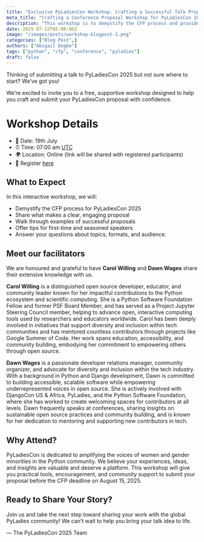 ```yaml
---
title: "Exclusive PyLadiesCon Workshop: Crafting a Successful Talk Proposal"
meta_title: "Crafting a Conference Proposal Workshop for PyLadiesCon 2025"
description: "This workshop is to demystify the CFP process and provide valuable tips on crafting a proposal"
date: 2025-07-12T05:00:00Z
image: "/images/posts/workshop-blogpost-1.png"
categories: ["Blog Post",]
authors: ["Abigail Dogbe"]
tags: ["python", "cfp", "conference", "pyladies"]
draft: false
---
```


Thinking of submitting a talk to PyLadiesCon 2025 but not sure where to start? We’ve got you!

We’re excited to invite you to a free, supportive workshop designed to help you craft and submit your PyLadiesCon proposal with confidence.
# Workshop Details
- 📅 Date: 19th July
- ⏰ Time: 07:00 am [UTC](https://time.is/UTC)
- 🌍 Location: Online (link will be shared with registered participants)
- 💌 Register [here](https://lu.ma/nkkeq1lz)

## What to Expect
In this interactive workshop, we will:
- Demystify the CFP process for PyLadiesCon 2025
- Share what makes a clear, engaging proposal
- Walk through examples of successful proposals
- Offer tips for first-time and seasoned speakers
- Answer your questions about topics, formats, and audience.

## Meet our facilitators
We are honoured and grateful to have **Carol Willing** and **Dawn Wages** share their extensive knowledge with us.

**Carol Willing** is a distinguished open source developer, educator, and community leader known for her impactful contributions to the Python ecosystem and scientific computing. She is a Python Software Foundation Fellow and former PSF Board Member, and has served as a Project Jupyter Steering Council member, helping to advance open, interactive computing tools used by researchers and educators worldwide. Carol has been deeply involved in initiatives that support diversity and inclusion within tech communities and has mentored countless contributors through projects like Google Summer of Code. Her work spans education, accessibility, and community building, embodying her commitment to empowering others through open source.

**Dawn Wages** is a passionate developer relations manager, community organizer, and advocate for diversity and inclusion within the tech industry. With a background in Python and Django development, Dawn is committed to building accessible, scalable software while empowering underrepresented voices in open source. She is actively involved with DjangoCon US & Africa, PyLadies, and the Python Software Foundation, where she has worked to create welcoming spaces for contributors at all levels. Dawn frequently speaks at conferences, sharing insights on sustainable open source practices and community building, and is known for her dedication to mentoring and supporting new contributors in tech.

## Why Attend?
PyLadiesCon is dedicated to amplifying the voices of women and gender minorities in the Python community.
We believe your experiences, ideas, and insights are valuable and deserve a platform.
This workshop will give you practical tools, encouragement, and community support to submit your proposal before the CFP deadline on August 15, 2025.

## Ready to Share Your Story?
Join us and take the next step toward sharing your work with the global PyLadies community!
We can’t wait to help you bring your talk idea to life.

— The PyLadiesCon 2025 Team
